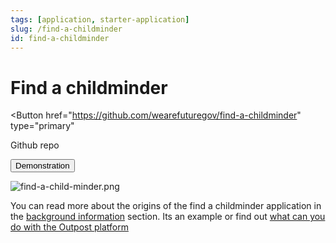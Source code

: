 ```yaml
---
tags: [application, starter-application]
slug: /find-a-childminder
id: find-a-childminder
---
```


# Find a childminder


<Button
  href="https://github.com/wearefuturegov/find-a-childminder"
  type="primary"
>
  Github repo
</Button>

<Button href="https://find-a-childminder.netlify.app/" type="primary">
  Demonstration
</Button>

<ImageWindow size="auto">

![find-a-child-minder.png](/img/find-a-child-minder.png)

</ImageWindow>

You can read more about the origins of the find a childminder application in the [background information](the-outpost-platform) section. Its an example or find out [what can you do with the Outpost platform](the-outpost-platform/getting-started/possibilities)
